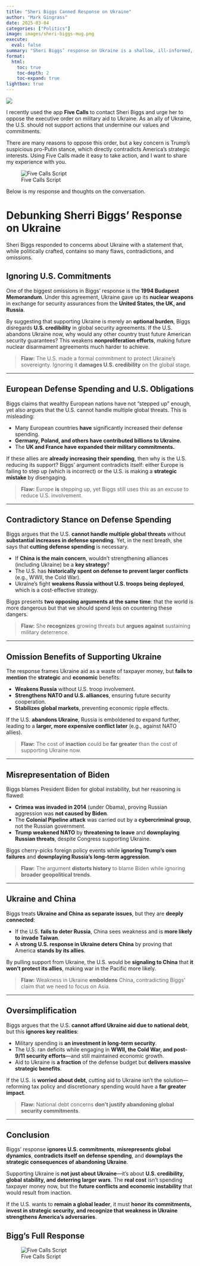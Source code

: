 ```yaml
---
title: "Sheri Biggs Canned Response on Ukraine"
author: "Mark Gingrass"
date: 2025-03-04
categories: ["Politics"]
image: images/sheri-biggs-mug.png
execute:
  eval: false
summary: "Sheri Biggs’ response on Ukraine is a shallow, ill-informed, and reckless misrepresentation of U.S. foreign policy. Despite sitting on the House Foreign Affairs Committee’s East Asia and Pacific Subcommittee, she fails to grasp basic geopolitical realities. She completely ignores the 1994 Budapest Memorandum, where the U.S. promised to support Ukraine’s sovereignty in exchange for nuclear disarmament—making her argument not just misleading, but historically illiterate."
format:
  html:
    toc: true
    toc-depth: 2
    toc-expand: true
lightbox: true
---
```


![](images/sheri-biggs-mug.png)

I recently used the app **Five Calls** to contact Sheri Biggs and urge her to oppose the executive order on military aid to Ukraine. As an ally of Ukraine, the U.S. should not support actions that undermine our values and commitments.

There are many reasons to oppose this order, but a key concern is Trump’s suspicious pro-Putin stance, which directly contradicts America’s strategic interests. Using Five Calls made it easy to take action, and I want to share my experience with you.

![Five Calls Script](images/5calls.jpeg)

Below is my response and thoughts on the conversation.

# Debunking Sherri Biggs’ Response on Ukraine

Sheri Biggs responded to concerns about Ukraine with a statement that, while politically crafted, contains so many flaws, contradictions, and omissions.

## Ignoring U.S. Commitments

One of the biggest omissions in Biggs’ response is the **1994 Budapest Memorandum**. Under this agreement, Ukraine gave up its **nuclear weapons** in exchange for security assurances from the **United States, the UK, and Russia**.

By suggesting that supporting Ukraine is merely an **optional burden**, Biggs disregards **U.S. credibility** in global security agreements. If the U.S. abandons Ukraine now, why would any other country trust future American security guarantees? This weakens **nonproliferation efforts**, making future nuclear disarmament agreements much harder to achieve.

> **Flaw:** The U.S. made a formal commitment to protect Ukraine’s sovereignty. Ignoring it **damages U.S. credibility** on the global stage.

------------------------------------------------------------------------

## European Defense Spending and U.S. Obligations

Biggs claims that wealthy European nations have not "stepped up" enough, yet also argues that the U.S. cannot handle multiple global threats. This is misleading:

-   Many European countries **have** significantly increased their defense spending.\
-   **Germany, Poland, and others have contributed billions to Ukraine.**\
-   The **UK and France have expanded their military commitments.**

If these allies are **already increasing their spending**, then why is the U.S. reducing its support? Biggs’ argument contradicts itself: either Europe is failing to step up (which is incorrect) or the U.S. is making a **strategic mistake** by disengaging.

> **Flaw:** Europe **is** stepping up, yet Biggs still uses this as an excuse to reduce U.S. involvement.

------------------------------------------------------------------------

## Contradictory Stance on Defense Spending

Biggs argues that the U.S. **cannot handle multiple global threats** without **substantial increases in defense spending**. Yet, in the next breath, she says that **cutting defense spending** is necessary.

-   If **China is the main concern**, wouldn’t strengthening alliances (including Ukraine) be a **key strategy**?\
-   The U.S. has **historically spent on defense to prevent larger conflicts** (e.g., WWII, the Cold War).\
-   Ukraine’s fight **weakens Russia without U.S. troops being deployed**, which is a cost-effective strategy.

Biggs presents **two opposing arguments at the same time**: that the world is more dangerous but that we should spend less on countering these dangers.

> **Flaw:** She **recognizes** growing threats but **argues against** sustaining military deterrence.

------------------------------------------------------------------------

## Omission Benefits of Supporting Ukraine

The response frames Ukraine aid as a waste of taxpayer money, but **fails to mention** the **strategic** and **economic** benefits:

-   **Weakens Russia** without U.S. troop involvement.\
-   **Strengthens NATO and U.S. alliances**, ensuring future security cooperation.\
-   **Stabilizes global markets**, preventing economic ripple effects.

If the U.S. **abandons Ukraine**, Russia is emboldened to expand further, leading to a **larger, more expensive conflict later** (e.g., against NATO allies).

> **Flaw:** The cost of **inaction** could be **far greater** than the cost of supporting Ukraine now.

------------------------------------------------------------------------

## Misrepresentation of Biden

Biggs blames President Biden for global instability, but her reasoning is flawed:

-   **Crimea was invaded in 2014** (under Obama), proving Russian aggression was **not caused by Biden**.\
-   The **Colonial Pipeline attack** was carried out by a **cybercriminal group**, not the Russian government.\
-   **Trump weakened NATO** by **threatening to leave** and **downplaying Russian threats**, despite Congress supporting Ukraine.

Biggs cherry-picks foreign policy events while **ignoring Trump’s own failures** and **downplaying Russia’s long-term aggression**.

> **Flaw:** The argument **distorts history** to blame Biden while ignoring **broader geopolitical trends**.

------------------------------------------------------------------------

## Ukraine and China

Biggs treats **Ukraine and China as separate issues**, but they are **deeply connected**:

-   If the U.S. **fails to deter Russia**, China sees weakness and is **more likely to invade Taiwan**.\
-   A **strong U.S. response in Ukraine deters China** by proving that America **stands by its allies**.

By pulling support from Ukraine, the U.S. would be **signaling to China** that **it won’t protect its allies**, making war in the Pacific more likely.

> **Flaw:** Weakness in Ukraine **emboldens** China, contradicting Biggs’ claim that we need to focus on Asia.

------------------------------------------------------------------------

## Oversimplification

Biggs argues that the U.S. **cannot afford Ukraine aid due to national debt**, but this **ignores key realities**:

-   Military spending is **an investment in long-term security**.\
-   The U.S. ran deficits while engaging in **WWII, the Cold War, and post-9/11 security efforts**—and still maintained economic growth.\
-   Aid to Ukraine is **a fraction** of the defense budget but **delivers massive strategic benefits**.

If the U.S. is **worried about debt**, cutting aid to Ukraine isn’t the solution—reforming tax policy and discretionary spending would have a **far greater impact**.

> **Flaw:** National debt concerns **don’t justify abandoning global security commitments**.

------------------------------------------------------------------------

## Conclusion

Biggs’ response **ignores U.S. commitments**, **misrepresents global dynamics**, **contradicts itself on defense spending**, and **downplays the strategic consequences of abandoning Ukraine**.

Supporting Ukraine is **not just about Ukraine**—it’s about **U.S. credibility, global stability, and deterring larger wars**. The **real cost** isn’t spending taxpayer money now, but the **future conflicts and economic instability** that would result from inaction.

If the U.S. wants to **remain a global leader**, it must **honor its commitments, invest in strategic security, and recognize that weakness in Ukraine strengthens America’s adversaries**.

## Bigg's Full Response

![Five Calls Script](images/sheri-biggs.jpeg)
